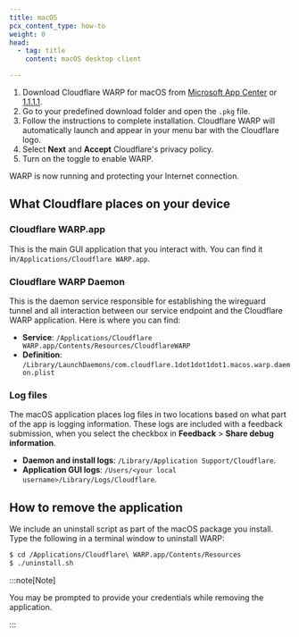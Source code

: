 ```yaml
---
title: macOS
pcx_content_type: how-to
weight: 0
head:
  - tag: title
    content: macOS desktop client

---
```



1. Download Cloudflare WARP for macOS from [Microsoft App Center](https://install.appcenter.ms/orgs/cloudflare/apps/1.1.1.1-macos-1/distribution_groups/release) or [1.1.1.1](https://1.1.1.1/).
2. Go to your predefined download folder and open the `.pkg` file.
3. Follow the instructions to complete installation. Cloudflare WARP will automatically launch and appear in your menu bar with the Cloudflare logo.
4. Select **Next** and **Accept** Cloudflare's privacy policy.
5. Turn on the toggle to enable WARP.

WARP is now running and protecting your Internet connection.

<Render file="modes-options" />

## What Cloudflare places on your device

### Cloudflare WARP.app

This is the main GUI application that you interact with. You can find it in`/Applications/Cloudflare WARP.app`.

### Cloudflare WARP Daemon

This is the daemon service responsible for establishing the wireguard tunnel and all interaction between our service endpoint and the Cloudflare WARP application. Here is where you can find:

* **Service**: `/Applications/Cloudflare WARP.app/Contents/Resources/CloudflareWARP`
* **Definition**: `/Library/LaunchDaemons/com.cloudflare.1dot1dot1dot1.macos.warp.daemon.plist`

### Log files

The macOS application places log files in two locations based on what part of the app is logging information. These logs are included with a feedback submission, when you select the checkbox in **Feedback** > **Share debug information**.

* **Daemon and install logs**: `/Library/Application Support/Cloudflare`.
* **Application GUI logs**: `/Users/<your local username>/Library/Logs/Cloudflare`.

## How to remove the application

We include an uninstall script as part of the macOS package you install. Type the following in a terminal window to uninstall WARP:

```sh
$ cd /Applications/Cloudflare\ WARP.app/Contents/Resources
$ ./uninstall.sh
```

:::note[Note]


You may be prompted to provide your credentials while removing the application.


:::
